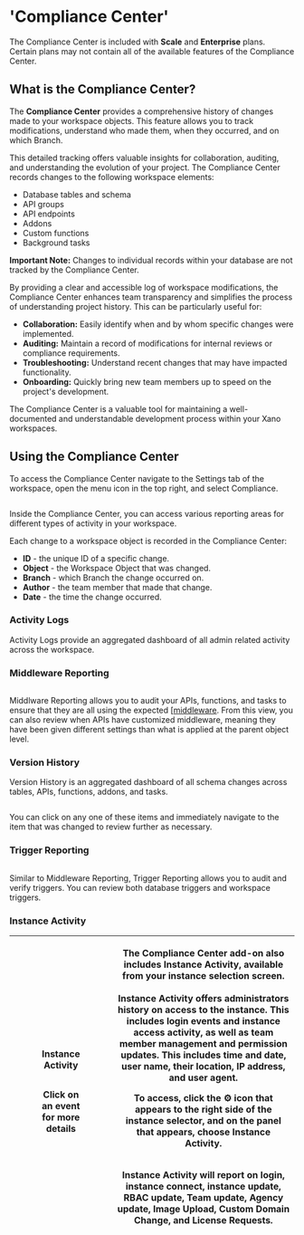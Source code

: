 # 'Compliance Center'

<Success>

The Compliance Center is included with **Scale** and **Enterprise** plans. Certain plans may not contain all of the available features of the Compliance Center.

</Success>

## What is the Compliance Center?

The **Compliance Center** provides a comprehensive history of changes made to your workspace objects. This feature allows you to track modifications, understand who made them, when they occurred, and on which Branch.

This detailed tracking offers valuable insights for collaboration, auditing, and understanding the evolution of your project. The Compliance Center records changes to the following workspace elements:

* Database tables and schema
* API groups
* API endpoints
* Addons
* Custom functions
* Background tasks

**Important Note:** Changes to individual records within your database are not tracked by the Compliance Center.

By providing a clear and accessible log of workspace modifications, the Compliance Center enhances team transparency and simplifies the process of understanding project history. This can be particularly useful for:

* **Collaboration:** Easily identify when and by whom specific changes were implemented.
* **Auditing:** Maintain a record of modifications for internal reviews or compliance requirements.
* **Troubleshooting:** Understand recent changes that may have impacted functionality.
* **Onboarding:** Quickly bring new team members up to speed on the project's development.

The Compliance Center is a valuable tool for maintaining a well-documented and understandable development process within your Xano workspaces.

## Using the Compliance Center

To access the Compliance Center navigate to the Settings tab of the workspace, open the menu icon in the top right, and select Compliance.

<figure><img src="../..//assets/CleanShot 2025-04-17 at 07.54.10.png" alt=""><figcaption></figcaption></figure>

Inside the Compliance Center, you can access various reporting areas for different types of activity in your workspace.

Each change to a workspace object is recorded in the Compliance Center:

* **ID** - the unique ID of a specific change.
* **Object** - the Workspace Object that was changed.&#x20;
* **Branch** - which Branch the change occurred on.&#x20;
* **Author** - the team member that made that change.
* **Date** - the time the change occurred.&#x20;

### Activity Logs

Activity Logs provide an aggregated dashboard of all admin related activity across the workspace.

### Middleware Reporting

<figure><img src="../..//assets/CleanShot 2024-01-22 at 08.58.12.png" alt=""><figcaption></figcaption></figure>

Middlware Reporting allows you to audit your APIs, functions, and tasks to ensure that they are all using the expected [[middleware](../../the-function-stack/building-with-visual-development/middleware.mdx). From this view, you can also review when APIs have customized middleware, meaning they have been given different settings than what is applied at the parent object level.

### Version History

Version History is an aggregated dashboard of all schema changes across tables, APIs, functions, addons, and tasks.

<figure><img src="../..//assets/CleanShot 2025-04-17 at 07.53.00 (1).png" alt=""><figcaption></figcaption></figure>

You can click on any one of these items and immediately navigate to the item that was changed to review further as necessary.

### Trigger Reporting

<figure><img src="../..//assets/CleanShot 2025-04-17 at 07.56.17.png" alt=""><figcaption></figcaption></figure>

Similar to Middleware Reporting, Trigger Reporting allows you to audit and verify triggers. You can review both database triggers and workspace triggers.

### Instance Activity

| <div><figure><img src="../..//assets/image (89).png" alt=""><figcaption><p>Instance Activity</p></figcaption></figure></div><div><figure><img src="../..//assets/CleanShot 2025-04-17 at 08.02.13.png" alt=""><figcaption><p>Click on an event for more details</p></figcaption></figure></div> | <p>The Compliance Center add-on also includes Instance Activity, available from your instance selection screen.<br><br>Instance Activity offers administrators history on access to the instance. This includes login events and instance access activity, as well as team member management and permission updates. This includes time and date, user name, their location, IP address, and user agent.</p><p></p><p>To access, click the <span data-gb-custom-inline data-tag="emoji" data-code="2699">⚙️</span> icon that appears to the right side of the instance selector, and on the panel that appears, choose Instance Activity. </p><p><br>Instance Activity will report on <strong>login</strong>, <strong>instance connect</strong>, <strong>instance update</strong>, <strong>RBAC update</strong>, <strong>Team update</strong>, <strong>Agency update</strong>, <strong>Image Upload</strong>, <strong>Custom Domain Change</strong>, and <strong>License Requests</strong>.</p> |
| --------------------------------------------------------------------------------------------------------------------------------------------------------------------------------------------------------------------------------------------------------------------------------------------------------------- | ----------------------------------------------------------------------------------------------------------------------------------------------------------------------------------------------------------------------------------------------------------------------------------------------------------------------------------------------------------------------------------------------------------------------------------------------------------------------------------------------------------------------------------------------------------------------------------------------------------------------------------------------------------------------------------------------------------------------------------------------------------------------------------------------------------------------------------------------------------------------------------------------------------------------------------------------------------------------------------------------- |


